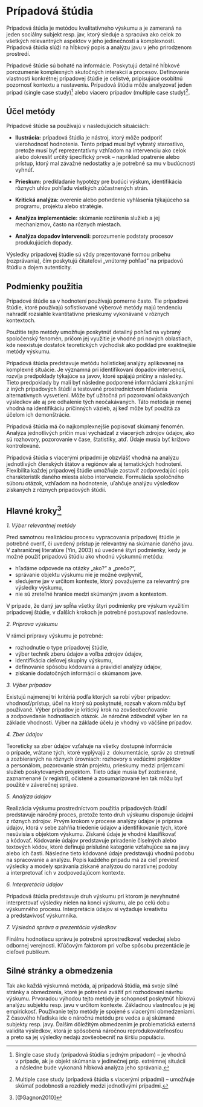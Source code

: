 # Prípadová štúdia

Prípadová štúdia je metódou kvalitatívneho výskumu a je zameraná na jeden sociálny subjekt resp. jav, ktorý sleduje a spracúva ako celok zo všetkých relevantných aspektov v jeho jedinečnosti a komplexnosti. Prípadová štúdia slúži na hĺbkový popis a analýzu javu v jeho prirodzenom prostredí.

Prípadové štúdie sú bohaté na informácie. Poskytujú detailné hĺbkové porozumenie komplexných skutočných interakcií a procesov. Definovanie vlastnosti konkrétnej prípadovej štúdie je celistvé, pripisujúce osobitnú pozornosť kontextu a nastaveniu. Prípadová štúdia môže analyzovať jeden prípad (single case study)[^05-case-study-1] alebo viacero prípadov (multiple case study)[^05-case-study-2].

[^05-case-study-1]: Single case study (prípadová štúdia s jedným prípadom) -- je vhodná v prípade, ak je objekt skúmania v jedinečnej príp. extrémnej situácii a následne bude vykonaná hĺbková analýza jeho správania.

[^05-case-study-2]: Multiple case study (prípadová štúdia s viacerými prípadmi) -- umožňuje skúmať podobnosti a rozdiely medzi jednotlivými prípadmi.

## Účel metódy

Prípadové štúdie sa používajú v nasledujúcich situáciách:

-   **Ilustrácia:** prípadová štúdia je nástroj, ktorý môže podporiť vierohodnosť hodnotenia. Tento prípad musí byť vybratý starostlivo, pretože musí byť reprezentatívny vzhľadom na intervenciu ako celok alebo dokresliť určitý špecifický prvok -- napríklad opatrenie alebo prístup, ktorý mal závažné nedostatky a je potrebné sa mu v budúcnosti vyhnúť.

-   **Prieskum:** predkladanie hypotézy pre budúci výskum, identifikácia rôznych uhlov pohľadu všetkých zúčastnených strán.

-   **Kritická analýza:** overenie alebo potvrdenie vyhlásenia týkajúceho sa programu, projektu alebo stratégie.

-   **Analýza implementácie:** skúmanie rozšírenia služieb a jej mechanizmov, často na rôznych miestach.

-   **Analýza dopadov intervencií:** porozumenie podstaty procesov produkujúcich dopady.

Výsledky prípadovej štúdie sú vždy prezentované formou príbehu (rozprávania), čím poskytujú čitateľovi „vnútorný pohľad" na prípadovú štúdiu a dojem autenticity.

## Podmienky použitia

Prípadové štúdie sa v hodnotení používajú pomerne často. Tie prípadové štúdie, ktoré používajú sofistikované výberové metódy majú tendenciu nahradiť rozsiahle kvantitatívne prieskumy vykonávané v rôznych kontextoch.

Použitie tejto metódy umožňuje poskytnúť detailný pohľad na vybraný spoločenský fenomén, pričom jej využitie je vhodné pri nových oblastiach, kde neexistuje dostatok teoretických východísk ako podklad pre exaktnejšie metódy výskumu.

Prípadová štúdia predstavuje metódu holistickej analýzy aplikovanej na komplexné situácie. Je významná pri identifikovaní dopadov intervencií, rozvíja predpoklady týkajúce sa javov, ktoré spájajú príčiny a následky. Tieto predpoklady by mali byť následne podporené informáciami získanými z iných prípadových štúdií a testované prostredníctvom hľadania alternatívnych vysvetlení. Môže byť užitočná pri pozorovaní očakávaných výsledkov ale aj pre odhalenie tých neočakávaných. Táto metóda je menej vhodná na identifikáciu príčinných väzieb, aj keď môže byť použitá za účelom ich demonštrácie.

Prípadová štúdia má čo najkomplexnejšie popisovať skúmaný fenomén. Analýza jednotlivých príčin musí vychádzať z viacerých zdrojov údajov, ako sú rozhovory, pozorovanie v čase, štatistiky, atď. Údaje musia byť krížovo kontrolované.

Prípadová štúdia s viacerými prípadmi je obzvlášť vhodná na analýzu jednotlivých členských štátov a regiónov ale aj tematických hodnotení. Flexibilita každej prípadovej štúdie umožňuje zostaviť zodpovedajúci opis charakteristík daného miesta alebo intervencie. Formulácia spoločného súboru otázok, vzhľadom na hodnotenie, uľahčuje analýzu výsledkov získaných z rôznych prípadových štúdií.

## Hlavné kroky[^05-case-study-3]

[^05-case-study-3]: [@Gagnon2010]

*1. Výber relevantnej metódy*

Pred samotnou realizáciou procesu vypracovania prípadovej štúdie je potrebné overiť, či uvedený prístup je relevantný na skúmanie daného javu. V zahraničnej literatúre (Yin, 2003) sú uvedené štyri podmienky, kedy je možné použiť prípadovú štúdiu ako vhodnú výskumnú metódu:

-   hľadáme odpovede na otázky „ako?" a „prečo?",\
-   správanie objektu výskumu nie je možné ovplyvniť,\
-   sledujeme jav v určitom kontexte, ktorý považujeme za relevantný pre výsledky výskumu,\
-   nie sú zreteľné hranice medzi skúmaným javom a kontextom.

V prípade, že daný jav spĺňa všetky štyri podmienky pre výskum využitím prípadovej štúdie, v ďalších krokoch je potrebné postupovať nasledovne.

*2. Príprava výskumu*

V rámci prípravy výskumu je potrebné:

-   rozhodnutie o type prípadovej štúdie,\
-   výber techník zberu údajov a voľba zdrojov údajov,\
-   identifikácia cieľovej skupiny výskumu,\
-   definovanie spôsobu kódovania a pravidiel analýzy údajov,\
-   získanie dodatočných informácií o skúmanom jave.

*3. Výber prípadov*

Existujú najmenej tri kritériá podľa ktorých sa robí výber prípadov: vhodnosť/prístup, účel na ktorý sú poskytnuté, rozsah v akom môžu byť používané. Výber prípadov je kritický krok na zovšeobecňovanie a zodpovedanie hodnotiacich otázok. Je náročné zdôvodniť výber len na základe vhodnosti. Výber na základe účelu je vhodný vo väčšine prípadov.

*4. Zber údajov*

Teoreticky sa zber údajov vzťahuje na všetky dostupné informácie o prípade, vrátane tých, ktoré vyplývajú z  dokumentácie, správ zo stretnutí a zozbieraných na rôznych úrovniach: rozhovory s vedúcimi projektov a personálom, pozorovanie strán projektu, prieskumy medzi príjemcami služieb poskytovaných projektom. Tieto údaje musia byť zozbierané, zaznamenané (v registri), očistené a zosumarizované len tak môžu byť použité v záverečnej správe.

*5. Analýza údajov*

Realizácia výskumu prostredníctvom použitia prípadových štúdií predstavuje náročný proces, pretože tento druh výskumu disponuje údajmi z rôznych zdrojov. Prvým krokom v procese analýzy údajov je príprava údajov, ktorá v sebe zahŕňa triedenie údajov a identifikovanie tých, ktoré nesúvisia s objektom výskumu. Získané údaje je vhodné klasifikovať a kódovať. Kódovanie údajov predstavuje priradenie číselných alebo textových kódov, ktoré definujú príslušné kategórie vzťahujúce sa na javy alebo ich časti. Následne tieto kódované údaje predstavujú vhodnú podobu na spracovanie a analýzu. Popis každého prípadu má za cieľ previesť výsledky a modely správania získané analýzou do naratívnej podoby a interpretovať ich v zodpovedajúcom kontexte.

*6. Interpretácia údajov*

Prípadová štúdia predstavuje druh výskumu pri ktorom je nevyhnutné interpretovať výsledky nielen na konci výskumu, ale po celú dobu výskumného procesu. Interpretácia údajov si vyžaduje kreativitu a predstavivosť výskumníka.

*7. Výsledná správa a prezentácia výsledkov*

Finálnu hodnotiacu správu je potrebné sprostredkovať vedeckej alebo odbornej verejnosti. Kľúčovým faktorom pri voľbe spôsobu prezentácie je cieľové publikum.

## Silné stránky a obmedzenia

Tak ako každá výskumná metóda, aj prípadová štúdia, má svoje silné stránky a obmedzenia, ktoré je potrebné zvážiť pri rozhodovaní návrhu výskumu. Prvoradou výhodou tejto metódy je schopnosť poskytnúť hĺbkovú analýzu subjektu resp. javu v určitom kontexte. Základnou vlastnosťou je jej empirickosť. Používanie tejto metódy je spojené s viacerými obmedzeniami. Z časového hľadiska ide o náročnú metódu pre vedca a aj skúmané subjekty resp. javy. Ďalším dôležitým obmedzením je problematická externá validita výsledkov, ktorá je spôsobená náročnou reprodukovateľnosťou a preto sa jej výsledky nedajú zovšeobecniť na širšiu populáciu.
